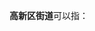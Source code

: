 '''高新区街道'''可以指：
{{PRC admin/disambig|13/02/03/450/000|62/01/02/400/000}}
{{disambig|cat=五字乡级行政区划-街道名消歧义}}